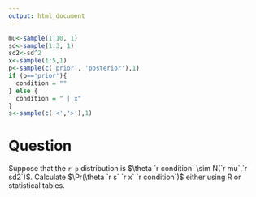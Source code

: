 ```yaml
---
output: html_document
---
```


```r
mu<-sample(1:10, 1)
sd<-sample(1:3, 1)
sd2<-sd^2
x<-sample(1:5,1)
p<-sample(c('prior', 'posterior'),1)
if (p=='prior'){
  condition = ""
} else {
  condition = " | x"
}
s<-sample(c('<','>'),1)
```

Question
========

Suppose that the `r p` distribution is $\theta `r condition` \sim N(`r mu`,`r sd2`)$. Calculate $\Pr(\theta `r s` `r x` `r condition`)$ either using R or statistical tables.